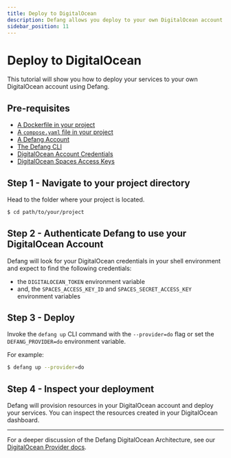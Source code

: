```yaml
---
title: Deploy to DigitalOcean
description: Defang allows you deploy to your own DigitalOcean account.
sidebar_position: 11
---
```


# Deploy to DigitalOcean

This tutorial will show you how to deploy your services to your own DigitalOcean account using Defang.

## Pre-requisites
* [A Dockerfile in your project](https://docs.docker.com/get-started/docker-concepts/building-images/writing-a-dockerfile/)
* [A `compose.yaml` file in your project](https://docs.docker.com/compose/gettingstarted/)
* [A Defang Account](/docs/concepts/authentication)
* [The Defang CLI](/docs/getting-started#install-the-defang-cli)
* [DigitalOcean Account Credentials](/docs/providers/digitalocean#getting-started)
* [DigitalOcean Spaces Access Keys](/docs/providers/digitalocean#getting-started)

## Step 1 - Navigate to your project directory

Head to the folder where your project is located.
```bash
$ cd path/to/your/project
```

## Step 2 - Authenticate Defang to use your DigitalOcean Account

Defang will look for your DigitalOcean credentials in your shell environment and expect to find the following credentials:
* the `DIGITALOCEAN_TOKEN` environment variable
* and, the `SPACES_ACCESS_KEY_ID` and `SPACES_SECRET_ACCESS_KEY` environment variables

## Step 3 - Deploy

Invoke the `defang up` CLI command with the `--provider=do` flag or set the `DEFANG_PROVIDER=do` environment variable.

For example:

```bash
$ defang up --provider=do
```

## Step 4 - Inspect your deployment

Defang will provision resources in your DigitalOcean account and deploy your services. You can inspect the resources created in your DigitalOcean dashboard.

***

For a deeper discussion of the Defang DigitalOcean Architecture, see our [DigitalOcean Provider docs](/docs/providers/digitalocean).

